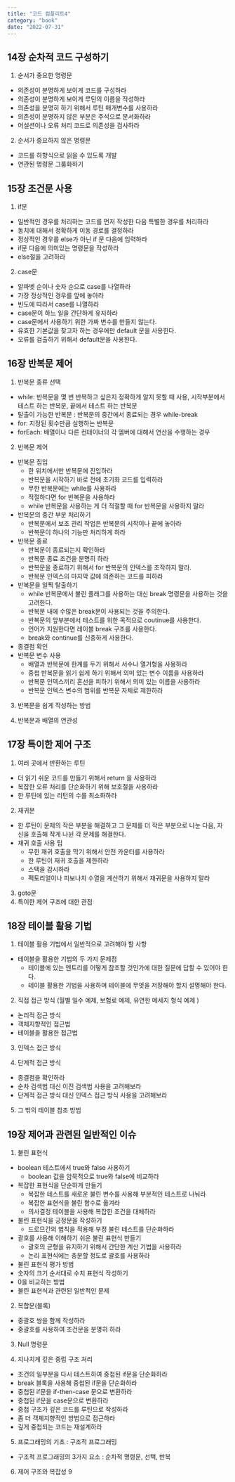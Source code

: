```yaml
---
title: "코드 컴플리트4"
category: "book"
date: "2022-07-31"
---
```


## 14장 순차적 코드 구성하기

1. 순서가 중요한 명령문

- 의존성이 분명하게 보이게 코드를 구성하라
- 의존성이 분명하게 보이게 루틴의 이름을 작성하라
- 의존성을 분명히 하기 위해서 루틴 매개변수를 사용하라
- 의존성이 분명하지 않은 부분은 주석으로 문서화하라
- 어설션이나 오류 처리 코드로 의존성을 검사하라

2. 순서가 중요하지 않은 명령문

- 코드를 하향식으로 읽을 수 있도록 개발
- 연관된 명령문 그룹화하기

## 15장 조건문 사용

1. if문

- 일반적인 경우를 처리하는 코드를 먼저 작성한 다음 특별한 경우를 처리하라
- 동치에 대해서 정확하게 이동 경로를 결정하라
- 정상적인 경우를 else가 아닌 if 문 다음에 입력하라
- if문 다음에 의미있는 명령문을 작성하라
- else절을 고려하라

2. case문

- 알파벳 순이나 숫자 순으로 case를 나열하라
- 가장 정상적인 경우를 앞에 놓아라
- 빈도에 따라서 case를 나열하라
- case문이 하느 일을 간단하게 유지하라
- case문에서 사용하기 위한 가짜 변수를 만들지 않는다.
- 유효한 기본값을 찾고자 하는 경우에만 default 문을 사용한다.
- 오류를 검출하기 위해서 default문을 사용한다.

## 16장 반복문 제어

1. 반복문 종류 선택

- while: 반복문을 몇 번 반복하고 싶은지 정확하게 알지 못할 때 사용, 시작부분에서 테스트 하는 반복문, 끝에서 테스트 하는 반복문
- 탈출이 가능한 반복문 : 반복문의 중간에서 종료되는 경우 while-break
- for: 지정된 횟수만큼 실행하는 반복문
- forEach: 배열이나 다른 컨테이너의 각 멤버에 대해서 연산을 수행하는 경우

2. 반복문 제어

- 반복문 집입
  - 한 위치에서만 반복문에 진입하라
  - 반복문을 시작하기 바로 전에 초기화 코드를 입력하라
  - 무한 반복문에는 while를 사용하라
  - 적절하다면 for 반복문을 사용하라
  - while 반복문을 사용하는 게 더 적절할 때 for 반복문을 사용하지 말라
- 반복문의 중간 부분 처리하기
  - 반복문에서 보조 관리 작업은 반복문의 시작이나 끝에 놓아라
  - 반복문이 하나의 기능만 처리하게 하라
- 반복문 종료
  - 반복문이 종료되는지 확인하라
  - 반복문 종료 조건을 분명히 하라
  - 반복문을 종료하기 위해서 for 반복문의 인덱스를 조작하지 말라.
  - 반복문 인덱스의 마지막 값에 의존하는 코드를 피하라
- 반복문을 일찍 탈출하기
  - while 반복문에서 불린 플래그를 사용하는 대신 break 명령문을 사용하는 것을 고려한다.
  - 반복문 내에 수많은 break문이 사용되는 것을 주의한다.
  - 반복문의 앞부분에서 테스트를 위한 목적으로 coutinue를 사용한다.
  - 언어가 지원한다면 레이블 break 구조를 사용한다.
  - break와 continue를 신중하게 사용한다.
- 종결점 확인
- 반복문 변수 사용
  - 배열과 반복문에 한계를 두기 위해서 서수나 열거형을 사용하라
  - 중첩 반복문을 읽기 쉽게 하기 위해서 의미 있는 변수 이름을 사용하라
  - 반복문 인덱스끼리 혼선을 피하기 위해서 의미 있는 이름을 사용하라
  - 반복문 인텍스 변수의 범위를 반복문 자체로 제한하라

3. 반복문을 쉽게 작성하는 방법

4. 반복문과 배열의 연관성

## 17장 특이한 제어 구조

1. 여러 곳에서 반환하는 루틴

- 더 읽기 쉬운 코드를 만들기 위해서 return 을 사용하라
- 복잡한 오류 처리를 단순화하기 위해 보호절을 사용하라
- 한 루틴에 있는 리턴의 수를 최소화하라

2. 재귀문

- 한 루틴이 문제의 작은 부분을 해결하고 그 문제를 더 작은 부분으로 나눈 다음, 자신을 호출해 작게 나뉜 각 문제를 해결한다.
- 재귀 호출 사용 팁
  - 무한 재귀 호출을 막기 위해서 안전 카운터를 사용하라
  - 한 루틴이 재귀 호출을 제한하라
  - 스택을 감시하라
  - 팩토리얼이나 피보나치 수열을 계산하기 위해서 재귀문을 사용하지 말라

3. goto문
4. 특이한 제어 구조에 대한 관점

## 18장 테이블 활용 기법

1. 테이블 활용 기법에서 일반적으로 고려해야 할 사항

- 테이블을 활용한 기법의 두 가지 문제점
  - 테이블에 있는 엔트리를 어떻게 참조할 것인가에 대한 질문에 답할 수 있어야 한다.
  - 테이블 활용한 기법을 사용하며 테이블에 무엇을 저장해야 할지 설명해야 한다.

2. 직접 접근 방식 (월별 일수 예제, 보험료 예제, 유연한 메세지 형식 예제 )

- 논리적 접근 방식
- 객체지향적인 접근법
- 테이블을 활용한 접근법

3. 인덱스 접근 방식

4. 단계적 접근 방식

- 종결점을 확인하라
- 순차 검색법 대신 이진 검색법 사용을 고려해보라
- 단계적 접근 방식 대신 인덱스 접근 방식 사용을 고려해보라

5. 그 밖의 테이블 참조 방법

## 19장 제어과 관련된 일반적인 이슈

1. 불린 표현식

- boolean 테스트에서 true와 false 사용하기
  - boolean 값을 암묵적으로 true와 false에 비교하라
- 복잡한 표현식을 단순하게 만들기
  - 복잡한 테스트를 새로운 불린 변수를 사용해 부분적인 테스트로 나눠라
  - 복잡한 표현식을 불린 함수로 옮겨라
  - 의사결정 테이블을 사용해 복잡한 조건을 대체하라
- 불린 표현식을 긍정문을 작성하기
  - 드로므간의 법칙을 적용해 부정 불린 테스트를 단순화하라
- 괄호를 사용해 이해하기 쉬운 불린 표현식 만들기
  - 괄호의 균형을 유지하기 위해서 간단한 계산 기법을 사용하라
  - 논리 표현식에는 충분할 정도로 괄호를 사용하라
- 불린 표현식 평가 방법
- 숫자의 크기 순서대로 수치 표현식 작성하기
- 0을 비교하는 방법
- 불린 표현식과 관련된 일반적인 문제

2. 복합문(블록)

- 중괄호 쌍을 함께 작성하라
- 중괄호를 사용하여 조건문을 분명히 하라

3. Null 명령문

4. 지나치게 깊은 중럽 구조 처리

- 조건의 일부분을 다시 테스트하여 중첩된 if문을 단순화하라
- break 블록을 사용해 중첩된 if문을 단순화하라
- 중첩된 if문을 if-then-case 문으로 변환하라
- 중첩된 if문을 case문으로 변환하라
- 중첩 구조가 깊은 코드를 루틴으로 작성하라
- 좀 더 객체지향적인 방법으로 접근하라
- 깊게 중첩되는 코드는 재설계하라

5. 프로그래밍의 기초 : 구조적 프로그래밍

- 구조적 프로그래밍의 3가지 요소 : 순차적 명령문, 선택, 반복

6. 제어 구조와 복잡성
   9
